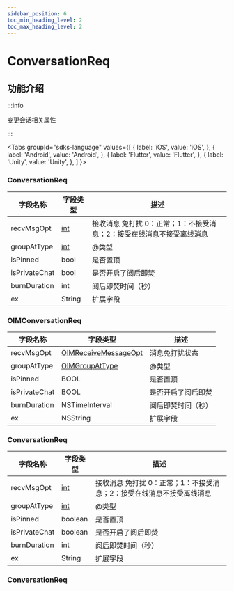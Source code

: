 ```yaml
---
sidebar_position: 6
toc_min_heading_level: 2
toc_max_heading_level: 2
---
```


# ConversationReq

## 功能介绍

:::info

变更会话相关属性

:::

<Tabs
groupId="sdks-language"
values={[
{ label: 'iOS', value: 'iOS', },
{ label: 'Android', value: 'Android', },
{ label: 'Flutter', value: 'Flutter', },
{ label: 'Unity', value: 'Unity', },
]
}>

<TabItem value="Flutter">

### ConversationReq

| 字段名称          | 字段类型                                           | 描述                                                                  |
| ----------------- | -------------------------------------------------- | --------------------------------------------------------------------- |
| recvMsgOpt        | [int](docs/sdks/enum/recvMsgOpt.mdx)               | 接收消息 免打扰 0：正常；1：不接受消息；2：接受在线消息不接受离线消息 |
| groupAtType       | [int](docs/sdks/enum/groupAtType.mdx)              | @类型                                                                 |
| isPinned          | bool                                               | 是否置顶                                                              |
| isPrivateChat     | bool                                               | 是否开启了阅后即焚                                                    |
| burnDuration      | int                                                | 阅后即焚时间（秒）                                                    |
| ex                | String                                             | 扩展字段                                                        |

</TabItem>

<TabItem value="iOS">

### OIMConversationReq

| 字段名称          | 字段类型                                                   | 描述                     |
| ----------------- | ---------------------------------------------------------- | ------------------------ |
| recvMsgOpt        | [OIMReceiveMessageOpt](docs/sdks/enum/recvMsgOpt.mdx)      | 消息免打扰状态           |
| groupAtType       | [OIMGroupAtType](docs/sdks/enum/groupAtType.mdx)           | @类型                    |
| isPinned          | BOOL                                                       | 是否置顶                 |
| isPrivateChat     | BOOL                                                       | 是否开启了阅后即焚       |
| burnDuration      | NSTimeInterval                                             | 阅后即焚时间（秒）       |
| ex                | NSString                                                   | 扩展字段           |

</TabItem>

<TabItem value="Android">

### ConversationReq

| 字段名称          | 字段类型                                           | 描述                                                                  |
| ----------------- | -------------------------------------------------- | --------------------------------------------------------------------- |
| recvMsgOpt        | [int](docs/sdks/enum/recvMsgOpt.mdx)               | 接收消息 免打扰 0：正常；1：不接受消息；2：接受在线消息不接受离线消息 |
| groupAtType       | [int](docs/sdks/enum/groupAtType.mdx)              | @类型                                                                 |
| isPinned          | boolean                                               | 是否置顶                                                              |
| isPrivateChat     | boolean                                               | 是否开启了阅后即焚                                                    |
| burnDuration      | int                                                | 阅后即焚时间（秒）                                                    |
| ex                | String                                             | 扩展字段                                                        |

</TabItem>

<TabItem value="Unity">

### ConversationReq

</TabItem>

</Tabs>
